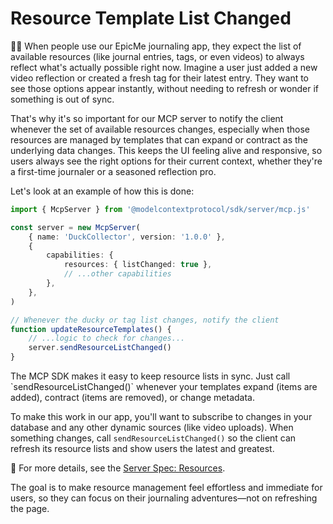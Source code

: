 # Resource Template List Changed

<EpicVideo url="https://www.epicai.pro/workshops/day-3-4-advanced-mcp-features/resource-template-list-changed~lkds0" />

👨‍💼 When people use our EpicMe journaling app, they expect the list of available resources (like journal entries, tags, or even videos) to always reflect what's actually possible right now. Imagine a user just added a new video reflection or created a fresh tag for their latest entry. They want to see those options appear instantly, without needing to refresh or wonder if something is out of sync.

That's why it's so important for our MCP server to notify the client whenever the set of available resources changes, especially when those resources are managed by templates that can expand or contract as the underlying data changes. This keeps the UI feeling alive and responsive, so users always see the right options for their current context, whether they're a first-time journaler or a seasoned reflection pro.

Let's look at an example of how this is done:

```ts lines=16
import { McpServer } from '@modelcontextprotocol/sdk/server/mcp.js'

const server = new McpServer(
	{ name: 'DuckCollector', version: '1.0.0' },
	{
		capabilities: {
			resources: { listChanged: true },
			// ...other capabilities
		},
	},
)

// Whenever the ducky or tag list changes, notify the client
function updateResourceTemplates() {
	// ...logic to check for changes...
	server.sendResourceListChanged()
}
```

<callout-success>
	The MCP SDK makes it easy to keep resource lists in sync. Just call
	`sendResourceListChanged()` whenever your templates expand (items are added),
	contract (items are removed), or change metadata.
</callout-success>

To make this work in our app, you'll want to subscribe to changes in your database and any other dynamic sources (like video uploads). When something changes, call `sendResourceListChanged()` so the client can refresh its resource lists and show users the latest and greatest.

📜 For more details, see the [Server Spec: Resources](https://modelcontextprotocol.io/specification/2025-06-18/server/resources).

The goal is to make resource management feel effortless and immediate for users, so they can focus on their journaling adventures—not on refreshing the page.
